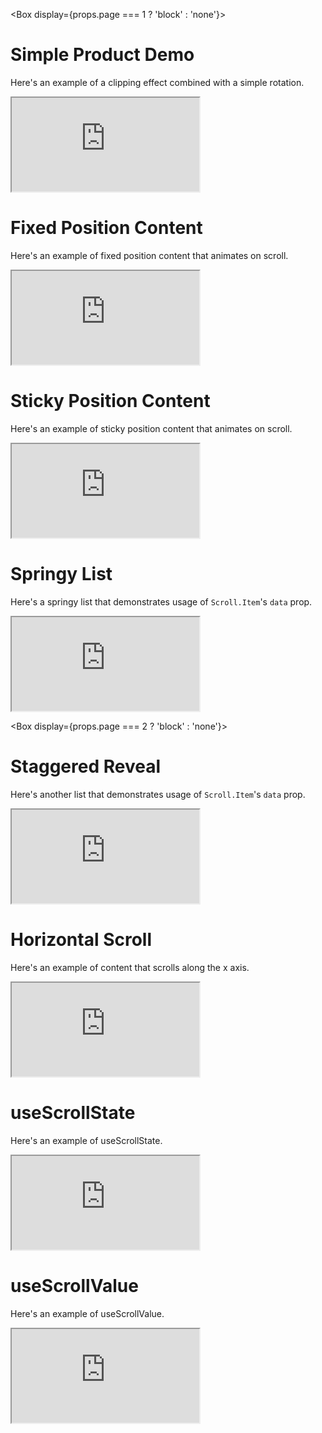 
<Box display={props.page === 1 ? 'block' : 'none'}>

# Simple Product Demo

Here's an example of a clipping effect combined with a simple rotation.

<iframe
  src="https://codesandbox.io/embed/scrollex-product-demo-6omvyq?fontsize=14&hidenavigation=1&theme=dark&view=preview&codemirror=1&hidedevtools=1"
  style={{
    width: "100%",
    height: 500,
    border: 0,
    borderRadius: 12,
    overflow: "hidden",
    margin: "2rem auto",
    backgroundColor: '#040404'

}}
title="scrollex-fixed-position-demo"
allow="accelerometer; ambient-light-sensor; camera; encrypted-media; geolocation; gyroscope; hid; microphone; midi; payment; usb; vr; xr-spatial-tracking"
sandbox="allow-forms allow-modals allow-popups allow-presentation allow-same-origin allow-scripts"
loading="lazy"

> </iframe>

<br />

# Fixed Position Content

Here's an example of fixed position content that animates on scroll.

<iframe
  src="https://codesandbox.io/embed/scrollex-fixed-position-demo-13wuir?fontsize=14&hidenavigation=1&theme=dark&view=preview&codemirror=1&hidedevtools=1"
  style={{
    width: "100%",
    height: 500,
    border: 0,
    borderRadius: 12,
    overflow: "hidden",
    margin: "2rem auto",
    backgroundColor: '#040404'

}}
title="scrollex-fixed-position-demo"
allow="accelerometer; ambient-light-sensor; camera; encrypted-media; geolocation; gyroscope; hid; microphone; midi; payment; usb; vr; xr-spatial-tracking"
sandbox="allow-forms allow-modals allow-popups allow-presentation allow-same-origin allow-scripts"
loading="lazy"

> </iframe>

<br />

# Sticky Position Content

Here's an example of sticky position content that animates on scroll.

<iframe
  src="https://codesandbox.io/embed/scrollex-sticky-position-demo-n4jwy2?fontsize=14&hidenavigation=1&theme=dark&view=preview&codemirror=1&hidedevtools=1"
  style={{
    width: "100%",
    height: 500,
    border: 0,
    borderRadius: 12,
    overflow: "hidden",
    margin: "2rem auto",
    backgroundColor: "#040404",
  }}
  title="scrollex-fixed-position-demo"
  allow="accelerometer; ambient-light-sensor; camera; encrypted-media; geolocation; gyroscope; hid; microphone; midi; payment; usb; vr; xr-spatial-tracking"
  sandbox="allow-forms allow-modals allow-popups allow-presentation allow-same-origin allow-scripts"
  loading="lazy"

> </iframe>

<br />

# Springy List

Here's a springy list that demonstrates usage of `Scroll.Item`'s `data` prop.

<iframe
  src="https://codesandbox.io/embed/scrollex-springy-list-f89po6?fontsize=14&hidenavigation=1&theme=dark&view=preview&codemirror=1&hidedevtools=1"
  style={{
    width: "100%",
    height: 500,
    border: 0,
    borderRadius: 12,
    overflow: "hidden",
    margin: "2rem auto",
    backgroundColor: "#040404",
  }}
  title="scrollex-fixed-position-demo"
  allow="accelerometer; ambient-light-sensor; camera; encrypted-media; geolocation; gyroscope; hid; microphone; midi; payment; usb; vr; xr-spatial-tracking"
  sandbox="allow-forms allow-modals allow-popups allow-presentation allow-same-origin allow-scripts"
  loading="lazy"

> </iframe>

<br />

</Box>

<Box display={props.page === 2 ? 'block' : 'none'}>

# Staggered Reveal

Here's another list that demonstrates usage of `Scroll.Item`'s `data` prop.

<iframe
  src="https://codesandbox.io/embed/scrollex-staggered-reveal-cxiro5?fontsize=14&hidenavigation=1&theme=dark&view=preview&codemirror=1&hidedevtools=1"
  style={{
    width: "100%",
    height: 500,
    border: 0,
    borderRadius: 12,
    overflow: "hidden",
    margin: "2rem auto",
    backgroundColor: "#040404",
  }}
  title="scrollex-fixed-position-demo"
  allow="accelerometer; ambient-light-sensor; camera; encrypted-media; geolocation; gyroscope; hid; microphone; midi; payment; usb; vr; xr-spatial-tracking"
  sandbox="allow-forms allow-modals allow-popups allow-presentation allow-same-origin allow-scripts"
  loading="lazy"

> </iframe>

<br />

# Horizontal Scroll

Here's an example of content that scrolls along the x axis.

<iframe
  src="https://codesandbox.io/embed/scrollex-horizontal-demo-tf7e07?fontsize=14&hidenavigation=1&theme=dark&view=preview&codemirror=1&hidedevtools=1"
  style={{
    width: "100%",
    height: 500,
    border: 0,
    borderRadius: 12,
    overflow: "hidden",
    margin: "2rem auto",
    backgroundColor: "#040404",
  }}
  title="scrollex-fixed-position-demo"
  allow="accelerometer; ambient-light-sensor; camera; encrypted-media; geolocation; gyroscope; hid; microphone; midi; payment; usb; vr; xr-spatial-tracking"
  sandbox="allow-forms allow-modals allow-popups allow-presentation allow-same-origin allow-scripts"
  loading="lazy"
>
  {" "}
</iframe>

<br />

# useScrollState

Here's an example of useScrollState.

<iframe
  src="https://codesandbox.io/embed/scrollex-usescrollstate-62xbv3?fontsize=14&hidenavigation=1&theme=dark&view=preview&codemirror=1&hidedevtools=1"
  style={{
    width: "100%",
    height: 500,
    border: 0,
    borderRadius: 12,
    overflow: "hidden",
    margin: "2rem auto",
    backgroundColor: '#040404'

}}
title="scrollex-fixed-position-demo"
allow="accelerometer; ambient-light-sensor; camera; encrypted-media; geolocation; gyroscope; hid; microphone; midi; payment; usb; vr; xr-spatial-tracking"
sandbox="allow-forms allow-modals allow-popups allow-presentation allow-same-origin allow-scripts"
loading="lazy"

> </iframe>

<br />

# useScrollValue

Here's an example of useScrollValue.

<iframe
  src="https://codesandbox.io/embed/use-scroll-value-l95fsb?fontsize=14&hidenavigation=1&theme=dark&view=preview&codemirror=1&hidedevtools=1"
  style={{
    width: "100%",
    height: 500,
    border: 0,
    borderRadius: 12,
    overflow: "hidden",
    margin: "2rem auto",
    backgroundColor: '#040404'

}}
title="scrollex-fixed-position-demo"
allow="accelerometer; ambient-light-sensor; camera; encrypted-media; geolocation; gyroscope; hid; microphone; midi; payment; usb; vr; xr-spatial-tracking"
sandbox="allow-forms allow-modals allow-popups allow-presentation allow-same-origin allow-scripts"
loading="lazy"

> </iframe>

<br />

</Box>
